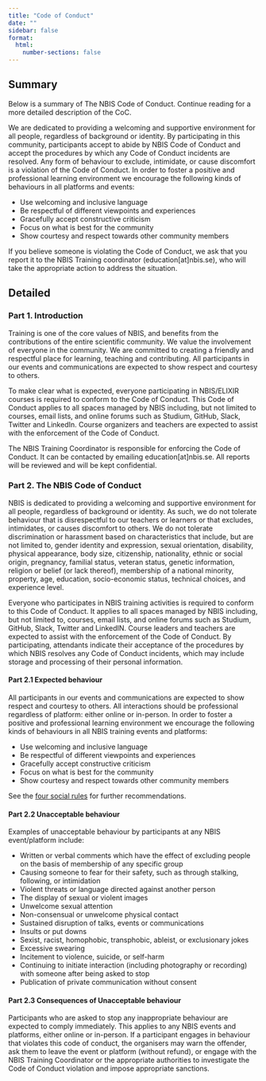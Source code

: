 ```yaml
---
title: "Code of Conduct"
date: ""
sidebar: false
format:
  html:
    number-sections: false
---
```


## Summary

Below is a summary of The NBIS Code of Conduct. Continue reading for a more detailed description of the CoC.

We are dedicated to providing a welcoming and supportive environment for all people, regardless of background or identity. By participating in this community, participants accept to abide by NBIS Code of Conduct and accept the procedures by which any Code of Conduct incidents are resolved. Any form of behaviour to exclude, intimidate, or cause discomfort is a violation of the Code of Conduct. In order to foster a positive and professional learning environment we encourage the following kinds of behaviours in all platforms and events:

- Use welcoming and inclusive language
- Be respectful of different viewpoints and experiences
- Gracefully accept constructive criticism
- Focus on what is best for the community
- Show courtesy and respect towards other community members

If you believe someone is violating the Code of Conduct, we ask that you report it to the NBIS Training coordinator (education[at]nbis.se), who will take the appropriate action to address the situation.

## Detailed
### Part 1. Introduction

Training is one of the core values of NBIS, and benefits from the contributions of the entire scientific community. We value the involvement of everyone in the community. We are committed to creating a friendly and respectful place for learning, teaching and contributing. All participants in our events and communications are expected to show respect and courtesy to others.

To make clear what is expected, everyone participating in NBIS/ELIXIR courses is required to conform to the Code of Conduct. This Code of Conduct applies to all spaces managed by NBIS including, but not limited to courses, email lists, and online forums such as Studium, GitHub, Slack, Twitter and LinkedIn. Course organizers and teachers are expected to assist with the enforcement of the Code of Conduct.

The NBIS Training Coordinator is responsible for enforcing the Code of Conduct. It can be contacted by emailing education[at]nbis.se. All reports will be reviewed and will be kept confidential.

### Part 2. The NBIS Code of Conduct

NBIS is dedicated to providing a welcoming and supportive environment for all people, regardless of background or identity. As such, we do not tolerate behaviour that is disrespectful to our teachers or learners or that excludes, intimidates, or causes discomfort to others. We do not tolerate discrimination or harassment based on characteristics that include, but are not limited to, gender identity and expression, sexual orientation, disability, physical appearance, body size, citizenship, nationality, ethnic or social origin, pregnancy, familial status, veteran status, genetic information, religion or belief (or lack thereof), membership of a national minority, property, age, education, socio-economic status, technical choices, and experience level.

Everyone who participates in NBIS training activities is required to conform to this Code of Conduct. It applies to all spaces managed by NBIS including, but not limited to, courses, email lists, and online forums such as Studium, GitHub, Slack, Twitter and LinkedIN. Course leaders and teachers are expected to assist with the enforcement of the Code of Conduct. By participating, attendants indicate their acceptance of the procedures by which NBIS resolves any Code of Conduct incidents, which may include storage and processing of their personal information.

#### Part 2.1 Expected behaviour

All participants in our events and communications are expected to show respect and courtesy to others. All interactions should be professional regardless of platform: either online or in-person. In order to foster a positive and professional learning environment we encourage the following kinds of behaviours in all NBIS training events and platforms:

- Use welcoming and inclusive language
- Be respectful of different viewpoints and experiences
- Gracefully accept constructive criticism
- Focus on what is best for the community
- Show courtesy and respect towards other community members

::: {.callout-note}
See the [four social rules](https://www.recurse.com/manual#sub-sec-social-rules) for further recommendations.
:::

#### Part 2.2 Unacceptable behaviour

Examples of unacceptable behaviour by participants at any NBIS event/platform include:

- Written or verbal comments which have the effect of excluding people on the basis of membership of any specific group
- Causing someone to fear for their safety, such as through stalking, following, or intimidation
- Violent threats or language directed against another person
- The display of sexual or violent images
- Unwelcome sexual attention
- Non-consensual or unwelcome physical contact
- Sustained disruption of talks, events or communications
- Insults or put downs
- Sexist, racist, homophobic, transphobic, ableist, or exclusionary jokes
- Excessive swearing
- Incitement to violence, suicide, or self-harm
- Continuing to initiate interaction (including photography or recording) with someone after being asked to stop
- Publication of private communication without consent

#### Part 2.3 Consequences of Unacceptable behaviour

Participants who are asked to stop any inappropriate behaviour are expected to comply immediately. This applies to any NBIS events and platforms, either online or in-person. If a participant engages in behaviour that violates this code of conduct, the organisers may warn the offender, ask them to leave the event or platform (without refund), or engage with the NBIS Training Coordinator or the appropriate authorities to investigate the Code of Conduct violation and impose appropriate sanctions.

